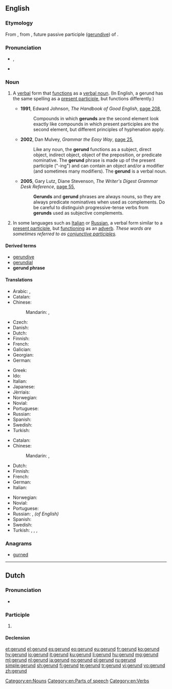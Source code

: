 ==English==
{{wikipedia}}

===Etymology===
From {{etyl|la|en}} {{term|gerundium|lang=la}}, from {{term|gerundus||which is to be carried out|lang=la}}, future passive participle ([[gerundive]]) of {{term|gerō||carry, bear|lang=la}}.

===Pronunciation===
* {{enPR|jěr'-ənd}}, {{IPA|/ˈdʒɛrənd/|lang=en}}
* {{rhymes|ɛrənd|lang=en}}

===Noun===
{{en-noun}}
{{examples-right|sense=verb form that functions as a noun|examples='''''Walking''' is good exercise.''<br>''The baby's '''crying''' was a constant annoyance.''<br>''He most enjoyed the '''singing'''.''}}
{{examples-right|sense=verb form that functions as an adverb|examples=Russian: ''Нельзя переходить улицу, '''читая''' газету.''<br>—''One shouldn’t cross a street '''while reading''' a newspaper.''}}

# {{context|grammar|lang=en}} A [[verbal]] form that [[function]]s as a [[verbal noun]]. (In English, a gerund has the same spelling as a [[present participle]], but functions differently.)
#* '''1991''', Edward Johnson, ''The Handbook of Good English'', [http://books.google.com.au/books?id=n0IJ8GcdJ6IC&pg=PA208&dq=%22gerund%22%7C%22gerunds%22&hl=en&sa=X&ei=nQwEVMTaM4Lg8AWPloCADA&redir_esc=y#v=onepage&q=%22gerund%22%7C%22gerunds%22&f=false page 208],
#*: Compounds in which '''gerunds''' are the second element look exactly like compounds in which present participles are the second element, but different principles of hyphenation apply.
#* '''2002''', Dan Mulvey, ''Grammar the Easy Way'', [http://books.google.com.au/books?id=L9ni2hGHlMEC&pg=PA25&dq=%22gerund%22%7C%22gerunds%22&hl=en&sa=X&ei=nQwEVMTaM4Lg8AWPloCADA&redir_esc=y#v=onepage&q=%22gerund%22%7C%22gerunds%22&f=false page 25],
#*: Like any noun, the '''gerund''' functions as a subject, direct object, indirect object, object of the preposition, or predicate nominative. The '''gerund''' phrase is made up of the present participle ("-ing") and can contain an object and/or a modifier (and sometimes many modifiers). The '''gerund''' is a verbal noun.
#* '''2005''', Gary Lutz, Diane Stevenson, ''The Writer's Digest Grammar Desk Reference'', [http://books.google.com.au/books?id=SsQ9ugnMcpUC&pg=PA55&dq=%22gerund%22%7C%22gerunds%22&hl=en&sa=X&ei=nQwEVMTaM4Lg8AWPloCADA&redir_esc=y#v=onepage&q=%22gerund%22%7C%22gerunds%22&f=false page 55],
#*: '''Gerunds''' and '''gerund''' phrases are always nouns, so they are always predicate nominatives when used as complements. Do be careful to distinguish progressive-tense verbs from '''gerunds''' used as subjective complements.
# {{context|grammar|lang=en}} In some languages such as [[Italian]] or [[Russian]], a verbal form similar to a [[present participle]], but [[function]]ing as an [[adverb]]. ''These words are sometimes referred to as [[conjunctive participle]]s.''

====Derived terms====
* [[gerundive]]
* [[gerundial]]
* '''gerund phrase'''

====Translations====
{{trans-top|verb form functioning as a verbal noun}}
* Arabic: {{t|ar|صيغة فعل|m|tr=Siighat fi`l}}, {{t+|ar|مصدر|m|tr=máSdar}}
* Catalan: {{t|ca|gerundi|m}}
* Chinese:
*: Mandarin: {{t|cmn|動名詞|sc=Hani}}, {{t+|cmn|动名词|tr=dòng-míngcí|sc=Hani}}
* Czech: {{t|cs|gerundium|n}}
* Danish: {{t|da|gerundium|n}}
* Dutch: {{t+|nl|gerundium|n}}
* Finnish: {{t+|fi|gerundi}}
* French: {{t+|fr|gérondif|m}}
* Galician: {{t+|gl|xerundio|m}}
* Georgian: {{t-needed|ka}}
* German: {{t+|de|Gerundium|n}}
{{trans-mid}}
* Greek: {{t+|el|γερούνδιο|n}}
* Ido: {{t+|io|gerundio}}
* Italian: {{t+|it|gerundio|m}}
* Japanese: {{t+|ja|動名詞|tr=どうめいし, dōmeishi}}
* Jèrriais: {{t|roa-jer|nom vèrbal|m}}
* Norwegian: {{t|no|gerundium|n}}
* Novial: {{t|nov|gerunde}}
* Portuguese: {{t+|pt|gerúndio|m}}
* Russian: {{t+|ru|герундий|m|tr=gerúndij}}
* Spanish: {{t+|es|gerundio|m}}
* Swedish: {{t|sv|gerundium|n}}
* Turkish: {{t+|tr|ulaç}}
{{trans-bottom}}

{{trans-top|verb form functioning as an adverb}}
* Catalan: {{t|ca|gerundi|m}}
* Chinese:
*: Mandarin: {{t|cmn|動名詞|sc=Hani}}, {{t+|cmn|动名词|tr=dòng-míngcí|sc=Hani}}
* Dutch: {{t+|nl|gerundium|n}}
* Finnish: {{t+|fi|gerundi}}
* French: {{t+|fr|gérondif|m}}
* German: {{t+|de|Gerundium|n}}
* Italian: {{t+|it|gerundio|m}}
{{trans-mid}}
* Norwegian: {{t|no|gerundium|n}}
* Novial: {{t|nov|gerunde}}
* Portuguese: {{t+|pt|gerúndio|m}}
* Russian: {{t+|ru|деепричастие|n|tr=dejepričástije}}, {{t+|ru|герундий|m|tr=gerúndij}}'' (of English)''
* Spanish: {{t+|es|gerundio|m}}
* Swedish: {{t|sv|gerundium|n}}
* Turkish: {{t+|tr|zarf-fiil}}, {{t+|tr|ulaç}}, {{t+|tr|durum ulacı}}, {{t+|tr|sıla sıygası}}
{{trans-bottom}}

===Anagrams===
* [[gurned#English|gurned]]

[[Category:en:Nouns]]
[[Category:en:Parts of speech]]
[[Category:en:Verbs]]

----

==Dutch==

===Pronunciation===
* {{audio|Nl-gerund.ogg|Audio|lang=nl}}

===Participle===
{{nl-past-ptc}}

# {{nl-verb form of|t=past|m=ptc|runnen}}

====Declension====
{{rfinfl|nl|participle}}

[[et:gerund]]
[[el:gerund]]
[[es:gerund]]
[[eo:gerund]]
[[eu:gerund]]
[[fr:gerund]]
[[ko:gerund]]
[[hy:gerund]]
[[io:gerund]]
[[it:gerund]]
[[ku:gerund]]
[[li:gerund]]
[[hu:gerund]]
[[mg:gerund]]
[[ml:gerund]]
[[nl:gerund]]
[[ja:gerund]]
[[no:gerund]]
[[pl:gerund]]
[[ru:gerund]]
[[simple:gerund]]
[[sh:gerund]]
[[fi:gerund]]
[[te:gerund]]
[[tr:gerund]]
[[vi:gerund]]
[[vo:gerund]]
[[zh:gerund]]
